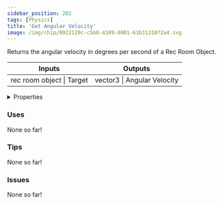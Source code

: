 ```yaml
---
sidebar_position: 202
tags: [Physics]
title: 'Get Angular Velocity'
image: /img/chip/0922120c-c5b8-4109-8001-61b3131072a4.svg
---
```


Returns the angular velocity in degrees per second of a Rec Room Object.



<IChip uuid="0922120c-c5b8-4109-8001-61b3131072a4"/>

<table><thead><tr><th>Inputs</th><th>Outputs</th></tr></thead><tbody><tr><td>rec room object | Target</td><td>vector3 | Angular Velocity</td></tr></tbody></table>

<details>
  <summary>Properties</summary>
  <div>
    <div>
    <table>
      <tbody>
        <tr>
          <td>Is beta required?</td>
          <td>No</td>
        </tr>
        <tr>
          <td>Is chip a trolling risk?</td>
          <td>No</td>
        </tr>
        <tr>
          <td>Is chip a role assignment risk?</td>
          <td>No</td>
        </tr>
        <tr>
          <td>Chip UUID</td>
          <td>0922120c-c5b8-4109-8001-61b3131072a4</td>
        </tr>
        <tr>
          <td>Room availability</td>
          <td>Available everywhere</td>
        </tr>
      </tbody>
    </table>
    </div>
  </div>
</details>

### Uses

None so far!

### Tips

None so far!

### Issues

None so far!